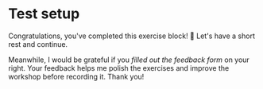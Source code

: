 # Test setup

Congratulations, you've completed this exercise block! 🥳 Let's have a short rest and continue.

<callout-success>Meanwhile, I would be grateful if you _filled out the feedback form_ on your right. Your feedback helps me polish the exercises and improve the workshop before recording it. Thank you!</callout-success>
